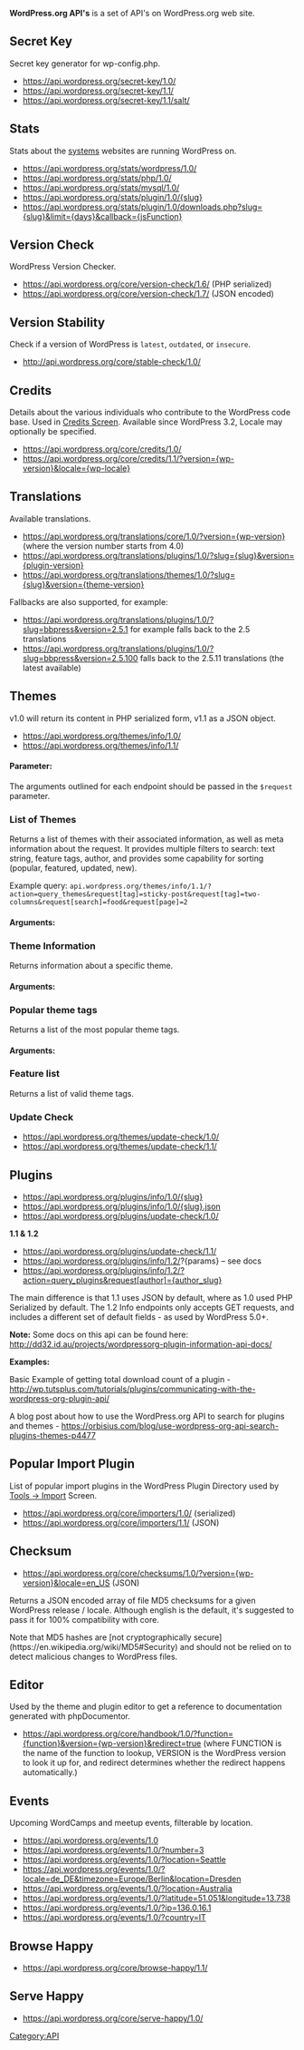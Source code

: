 '''WordPress.org API's''' is a set of API's on WordPress.org web site.

== Secret Key ==

Secret key generator for wp-config.php.

* https://api.wordpress.org/secret-key/1.0/
* https://api.wordpress.org/secret-key/1.1/
* https://api.wordpress.org/secret-key/1.1/salt/

== Stats ==

Stats about the [https://wordpress.org/about/stats/ systems] websites are running WordPress on.

* https://api.wordpress.org/stats/wordpress/1.0/
* https://api.wordpress.org/stats/php/1.0/
* https://api.wordpress.org/stats/mysql/1.0/
* https://api.wordpress.org/stats/plugin/1.0/{slug}
* https://api.wordpress.org/stats/plugin/1.0/downloads.php?slug={slug}&limit={days}&callback={jsFunction}

== Version Check ==

WordPress Version Checker.

* https://api.wordpress.org/core/version-check/1.6/ (PHP serialized)
* https://api.wordpress.org/core/version-check/1.7/ (JSON encoded)

== Version Stability ==

Check if a version of WordPress is <code>latest</code>, <code>outdated</code>, or <code>insecure</code>.

* http://api.wordpress.org/core/stable-check/1.0/

== Credits ==

Details about the various individuals who contribute to the WordPress code base. Used in  [[Administration_Screens#Credits|Credits Screen]]. Available since WordPress 3.2, Locale may optionally be specified.

* https://api.wordpress.org/core/credits/1.0/
* https://api.wordpress.org/core/credits/1.1/?version={wp-version}&locale={wp-locale}

== Translations ==

Available translations.

* https://api.wordpress.org/translations/core/1.0/?version={wp-version} (where the version number starts from 4.0)
* https://api.wordpress.org/translations/plugins/1.0/?slug={slug}&version={plugin-version}
* https://api.wordpress.org/translations/themes/1.0/?slug={slug}&version={theme-version}

Fallbacks are also supported, for example:

* https://api.wordpress.org/translations/plugins/1.0/?slug=bbpress&version=2.5.1 for example falls back to the 2.5 translations
* https://api.wordpress.org/translations/plugins/1.0/?slug=bbpress&version=2.5.100 falls back to the 2.5.11 translations (the latest available)

== Themes ==

v1.0 will return its content  in PHP serialized form, v1.1 as a JSON object.

* https://api.wordpress.org/themes/info/1.0/
* https://api.wordpress.org/themes/info/1.1/

==== Parameter: ====
{{Parameter|$action|string|Possible actions are:
<ul>
<li><tt>query_themes</tt> - A a list of themes.</li>
<li><tt>theme_information</tt> - Information about a specific theme.</li>
<li><tt>hot_tags</tt> -  List of the most popular theme tags.</li>
<li><tt>feature_list</tt> - List of valid theme tags.</li>
</ul>}}
{{Parameter|$request|array|Arguments to alter the output of this endpoint.|optional|empty}}

The arguments outlined for each endpoint should be passed in the <tt>$request</tt> parameter.

=== List of Themes ===
Returns a list of themes with their associated information, as well as meta information about the request. It provides multiple filters to search: text string, feature tags, author, and provides some capability for sorting (popular, featured, updated, new).

{{Parameter|$action|string|<tt>query_themes</tt>}}

Example query: <tt>api.wordpress.org/themes/info/1.1/?action=query_themes&request[tag]=sticky-post&request[tag]=two-columns&request[search]=food&request[page]=2</tt>


==== Arguments: ====

{{Parameter|search|string|Textual search, using a free-form string.|optional|null}}

{{Parameter|tag|string|Filter to return themes with a specified tag or set of tags (pass an array of string).|optional|null}}

{{Parameter|theme|string|Slug of a specific theme to return.|optional|null}}

{{Parameter|author|string|WordPress.org username of the author. Filter to return only themes authored by them.|optional|null}}

{{Parameter|page|int|The page currently returned.|optional|1}}

{{Parameter|per_page|int|Amount of themes returned per page.|optional|null (24)}}

{{Parameter|browse|string|Predefined query ordering. Possible values are:
<ul>
<li><tt>(no value)</tt> - Query all themes by default order.</li>
<li><tt>popular</tt> - Themes ordered by popularity.</li>
<li><tt>featured</tt> - Set of featured themes.</li>
<li><tt>updated</tt> -  Recently updated themes. </li>
<li><tt>new</tt> - Latest themes. </li>
</ul>|optional|null}}

{{Parameter|fields|array|Theme information to return. Associative array with field names as keys and a boolean whether to include that field or not, as value.|optional|<ul>
<li><tt>description</tt> - false</li>
<li><tt>sections</tt> - false</li>
<li><tt>rating</tt> -  true</li>
<li><tt>ratings</tt> - false</li>
<li><tt>downloaded</tt> - true</li>
<li><tt>download_link</tt> - true</li>
<li><tt>last_updated</tt> -  true</li>
<li><tt>homepage</tt> -  true</li>
<li><tt>tags</tt> - true</li>
<li><tt>template</tt> - true</li>
<li><tt>parent</tt> -  false</li>
<li><tt>versions</tt> - false</li>
<li><tt>screenshot_url</tt> - true</li>
<li><tt>active_installs</tt> - false</li>
</ul>|}}

=== Theme Information ===
Returns information about a specific theme.
{{Parameter|$action|string|<tt>theme_information</tt>}}
==== Arguments: ====
{{Parameter|slug|string|Slug of a specific theme to return.|null}}
{{Parameter|fields|array|Theme information to return. Associative array with field names as keys and a boolean whether to include that field or not, as value.|optional|<ul>
<li><tt>description</tt> - false</li>
<li><tt>sections</tt> - false</li>
<li><tt>rating</tt> -  true</li>
<li><tt>ratings</tt> - false</li>
<li><tt>downloaded</tt> - true</li>
<li><tt>download_link</tt> - true</li>
<li><tt>last_updated</tt> -  true</li>
<li><tt>homepage</tt> -  true</li>
<li><tt>tags</tt> - true</li>
<li><tt>template</tt> - true</li>
<li><tt>parent</tt> -  false</li>
<li><tt>versions</tt> - false</li>
<li><tt>screenshot_url</tt> - true</li>
<li><tt>active_installs</tt> - false</li>
</ul>
}}

=== Popular theme tags ===
Returns a list of the most popular theme tags.
{{Parameter|$action|string|<tt>hot_tags</tt>}}

==== Arguments: ====
{{Parameter|number|int|The amount of tags to return.|optional|-1 (all tags)}}

=== Feature list ===
Returns a list of valid theme tags.
{{Parameter|$action|string|<tt>feature_list</tt>}}

===  Update Check ===
* https://api.wordpress.org/themes/update-check/1.0/
* https://api.wordpress.org/themes/update-check/1.1/

== Plugins ==

* https://api.wordpress.org/plugins/info/1.0/{slug}
* https://api.wordpress.org/plugins/info/1.0/{slug}.json
* https://api.wordpress.org/plugins/update-check/1.0/

'''1.1 & 1.2'''
* https://api.wordpress.org/plugins/update-check/1.1/
* https://api.wordpress.org/plugins/info/1.2/?{params} – see docs
* https://api.wordpress.org/plugins/info/1.2/?action=query_plugins&request[author]={author_slug}

The main difference is that 1.1 uses JSON by default, where as 1.0 used PHP Serialized by default.
The 1.2 Info endpoints only accepts GET requests, and includes a different set of default fields - as used by WordPress 5.0+.

'''Note:''' Some docs on this api can be found here: http://dd32.id.au/projects/wordpressorg-plugin-information-api-docs/

'''Examples:''' 

Basic Example of getting total download count of a plugin - http://wp.tutsplus.com/tutorials/plugins/communicating-with-the-wordpress-org-plugin-api/

A blog post about how to use the WordPress.org API to search for plugins and themes -
https://orbisius.com/blog/use-wordpress-org-api-search-plugins-themes-p4477

== Popular Import Plugin ==

List of popular import plugins in the WordPress Plugin Directory used by [[Tools Import Screen|Tools → Import]] Screen.

* https://api.wordpress.org/core/importers/1.0/ (serialized)
* https://api.wordpress.org/core/importers/1.1/ (JSON)

== Checksum ==

* https://api.wordpress.org/core/checksums/1.0/?version={wp-version}&locale=en_US (JSON)
Returns a JSON encoded array of file MD5 checksums for a given WordPress release / locale. Although english is the default, it's suggested to pass it for 100% compatibility with core.

Note that MD5 hashes are [not cryptographically secure](https://en.wikipedia.org/wiki/MD5#Security) and should not be relied on to detect malicious changes to WordPress files.

== Editor ==

Used by the theme and plugin editor to get a reference to documentation generated with phpDocumentor.

* https://api.wordpress.org/core/handbook/1.0/?function={function}&version={wp-version}&redirect=true (where FUNCTION is the name of the function to lookup, VERSION is the WordPress version to look it up for, and redirect determines whether the redirect happens automatically.)

== Events ==

Upcoming WordCamps and meetup events, filterable by location.

* https://api.wordpress.org/events/1.0
* https://api.wordpress.org/events/1.0/?number=3
* https://api.wordpress.org/events/1.0/?location=Seattle
* https://api.wordpress.org/events/1.0/?locale=de_DE&timezone=Europe/Berlin&location=Dresden
* https://api.wordpress.org/events/1.0/?location=Australia
* https://api.wordpress.org/events/1.0/?latitude=51.051&longitude=13.738
* https://api.wordpress.org/events/1.0/?ip=136.0.16.1
* https://api.wordpress.org/events/1.0/?country=IT

== Browse Happy ==

* https://api.wordpress.org/core/browse-happy/1.1/

== Serve Happy ==

* https://api.wordpress.org/core/serve-happy/1.0/


[[Category:API]]